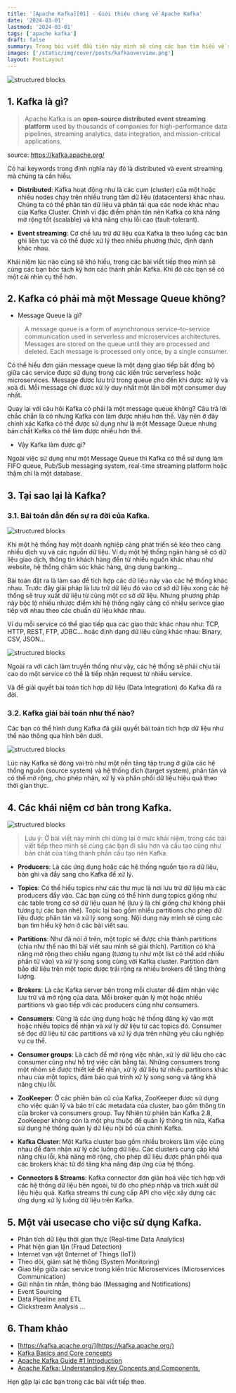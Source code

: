 ```yaml
---
title: '[Apache Kafka][01] - Giới thiệu chung về Apache Kafka'
date: '2024-03-01'
lastmod: '2024-03-01'
tags: ['apache kafka']
draft: false
summary: Trong bài viết đầu tiên này mình sẽ cùng các bạn tìm hiểu về sự ra đời của Kafka, những thành phần chính của Kafka ở mức cơ bản cũng như giới thiệu một số usecase cụ thể khi sử dụng Kafka
images: ['/static/img/cover/posts/kafkaoverview.png']
layout: PostLayout
---
```


<TOCInline toc={props.toc} asDisclosure toHeading={3} />

![structured blocks](/static/img/posts/kafka01-cover.png)

## 1. Kafka là gì?

> Apache Kafka is an **open-source distributed event streaming platform** used by thousands of companies for high-performance data pipelines, streaming analytics, data integration, and mission-critical applications.

source: https://kafka.apache.org/

Có hai keywords trong định nghĩa này đó là distributed và event streaming mà chúng ta cần hiểu.

- **Distributed**: Kafka hoạt động như là các cụm (cluster) của một hoặc nhiều nodes chạy trên nhiều trung tâm dữ liệu (datacenters) khác nhau. Chúng ta có thể phân tán dữ liệu và phân tải qua các node khác nhau của Kafka Cluster. Chính vì đặc điểm phân tán nên Kafka có khả năng mở rộng tốt (scalable) và khả năng chịu lỗi cao (fault-tolerant).

- **Event streaming**: Cơ chế lưu trữ dữ liệu của Kafka là theo luồng các bản ghi liên tục và có thể được xử lý theo nhiều phương thức, định dạnh khác nhau.

Khái niệm lúc nào cũng sẽ khó hiểu, trong các bài viết tiếp theo mình sẽ cùng các bạn bóc tách kỹ hơn các thành phần Kafka. Khi đó các bạn sẽ có một cái nhìn cụ thể hơn.

## 2. Kafka có phải mà một Message Queue không?

- Message Queue là gì?

> A message queue is a form of asynchronous service-to-service communication used in serverless and microservices architectures. Messages are stored on the queue until they are processed and deleted. Each message is processed only once, by a single consumer.

Có thể hiểu đơn giản message queue là một dạng giao tiếp bất đồng bộ giữa các service được sử dụng trong các kiến trúc serverless hoặc microservices. Message được lưu trữ trong queue cho đến khi được xử lý và xoá đi. Mỗi message chỉ được xử lý duy nhất một lần bởi một consumer duy nhất.

Quay lại với câu hỏi Kafka có phải là một message queue không? Câu trả lời chắc chắn là có nhưng Kafka còn làm được nhiều hơn thế. Vậy nên ở đây chính xác Kafka có thể được sử dụng như là một Message Queue nhưng bản chất Kafka có thể làm được nhiều hơn thế.

- Vậy Kafka làm được gì?

Ngoài việc sử dụng như một Message Queue thì Kafka có thể sử dụng làm FIFO queue, Pub/Sub messaging system, real-time streaming platform hoặc thậm chí là một database.

## 3. Tại sao lại là Kafka?

### 3.1. Bài toán dẫn đến sự ra đời của Kafka.

![structured blocks](/static/img/posts/kafka01-problem.png)

Khi một hệ thống hay một doanh nghiệp càng phát triển sẽ kéo theo càng nhiều dịch vụ và các nguồn dữ liệu. Ví dụ một hệ thống ngân hàng sẽ có dữ liệu giao dịch, thông tin khách hàng đến từ nhiều nguồn khác nhau như website, hệ thống chăm sóc khác hàng, ứng dụng banking...

Bài toán đặt ra là làm sao để tích hợp các dữ liệu này vào các hệ thống khác nhau. Trước đây giải pháp là lưu trữ dữ liệu đó vào cơ sở dữ liệu xong các hệ thống sẽ truy xuất dữ liệu từ cùng một cơ sở dữ liệu. Nhưng phương pháp này bộc lộ nhiều nhược điểm khi hệ thống ngày càng có nhiều serivce giao tiếp với nhau theo các chuẩn dữ liệu khác nhau.

Ví dụ mỗi service có thể giao tiếp qua các giao thức khác nhau như: TCP, HTTP, REST, FTP, JDBC... hoặc định dạng dữ liệu cũng khác nhau: Binary, CSV, JSON...

![structured blocks](/static/img/posts/kafka01-image1.png)

Ngoài ra với cách làm truyền thống như vậy, các hệ thống sẽ phải chịu tải cao do một service có thể là tiếp nhận request từ nhiều service.

Và để giải quyết bài toán tích hợp dữ liệu (Data Integration) đó Kafka đã ra đời.

### 3.2. Kafka giải bài toán như thế nào?

Các bạn có thể hình dung Kafka đã giải quyết bài toán tích hợp dữ liệu như thế nào thông qua hình bên dưới.

![structured blocks](/static/img/posts/kafka01-image2.png)

Lúc này Kafka sẽ đóng vai trò như một nền tảng tập trung ở giữa các hệ thống nguồn (source system) và hệ thống đích (target system), phân tán và có thể mở rộng, cho phép nhận, xử lý và phân phối dữ liệu hiệu quả theo thời gian thực.

## 4. Các khái niệm cơ bản trong Kafka.

![structured blocks](/static/img/posts/kafka01-concepts.png)

> Lưu ý: Ở bài viết này mình chỉ dừng lại ở mức khái niệm, trong các bài viết tiếp theo mình sẽ cùng các bạn đi sâu hơn và cấu tạo cũng như bản chât của từng thành phần cấu tạo nên Kafka.

- **Producers**: Là các ứng dụng hoặc các hệ thống nguồn tạo ra dữ liệu, bản ghi và đẩy sang cho Kafka để xử lý.

- **Topics**: Có thể hiểu topics như các thư mục là nơi lưu trữ dữ liệu mà các producers đẩy vào. Các bạn cũng có thể hình dung topics giống như các table trong cơ sở dữ liệu quan hệ (lưu ý là chỉ giống chứ không phải tương tự các bạn nhé).
  Topic lại bao gồm nhiều partitions cho phép dữ liệu được phân tán và xử lý song song. Nội dung này mình sẽ cùng các bạn tìm hiểu kỹ hơn ở các bài viết sau.

- **Partitions**: Như đã nói ở trên, một topic sẽ được chia thành partitions (chia như thế nào thì bài viết sau mình sẽ giải thích). Partition có khả năng mở rộng theo chiều ngang (tương tụ như một list có thể add nhiều phần tử vào) và xử lý song song cùng với Kafka cluster.
  Partition đảm bảo dữ liệu trên một topic được trải rộng ra nhiều brokers để tăng thông lượng.

- **Brokers**: Là các Kafka server bên trong mỗi cluster để đảm nhận việc lưu trữ và mở rộng của data. Mỗi broker quản lý một hoặc nhiều partitions và giao tiếp với các producers cũng như consumers.

- **Consumers**: Cũng là các ứng dụng hoặc hệ thống đăng ký vào một hoặc nhiều topics để nhận và xử lý dữ liệu từ các topics đó. Consumer sẽ đọc dữ liệu từ các partitions và xử lý dựa trên những yêu cầu nghiệp vụ cụ thể.

- **Consumer groups**: Là cách để mở rộng việc nhận, xử lý dữ liệu cho các consumer cũng như hỗ trợ việc cân bằng tải. Những consumers trong một nhóm sẽ được thiết kế để nhận, xử lý dữ liệu từ nhiều partitions khác nhau của một topics, đảm bảo quá trình xử lý song song và tăng khả năng chịu lỗi.

- **ZooKeeper**: Ở các phiên bản cũ của Kafka, ZooKeeper được sử dụng cho việc quản lý và bảo trì các metadata của cluster, bao gồm thông tin của broker và consumers group. Tuy Nhiên từ phiên bản Kafka 2.8, ZooKeeper không còn là một phụ thuộc để quản lý thông tin nữa, Kafka sử dụng hệ thống quản lý dữ liệu nội bổ của chính Kafka.

- **Kafka Cluster**: Một Kafka cluster bao gồm nhiều brokers làm việc cùng nhau để đảm nhận xử lý các luồng dữ liệu. Các clusters cung cấp khả năng chịu lỗi, khả năng mở rộng, cho phép dữ liệu được phân phối qua các brokers khác từ đó tăng khả năng đáp ứng của hệ thống.

- **Connectors & Streams**: Kafka connector đơn giản hoá việc tích hợp với các hệ thống dữ liệu bên ngoài, từ đó cho phép nhập và trích xuất dữ liệu hiệu quả. Kafka streams thì cung cấp API cho việc xây dựng các ứng dụng xử lý luồng dữ liệu trên Kafka.

## 5. Một vài usecase cho việc sử dụng Kafka.

- Phân tích dữ liệu thời gian thực (Real-time Data Analytics)
- Phát hiện gian lận (Fraud Detection)
- Internet vạn vật (Internet of Things (IoT))
- Theo dõi, giám sát hệ thông (System Monitoring)
- Giao tiếp giữa các service trong kiến trúc Microservices (Microservices Communication)
- Gửi nhận tin nhắn, thông báo (Messaging and Notifications)
- Event Sourcing
- Data Pipeline and ETL
- Clickstream Analysis
  ...

## 6. Tham khảo

- [https://kafka.apache.org/](https://kafka.apache.org/)
- [Kafka Basics and Core concepts](https://medium.com/inspiredbrilliance/kafka-basics-and-core-concepts-5fd7a68c3193)
- [Apache Kafka Guide #1 Introduction](https://medium.com/apache-kafka-from-zero-to-hero/apache-kafka-guide-1-introduction-28142f8574ee)
- [Apache Kafka: Understanding Key Concepts and Components.](https://www.linkedin.com/pulse/apache-kafka-understanding-key-concepts-components-singh/)

Hẹn gặp lại các bạn trong các bài viết tiếp theo.
